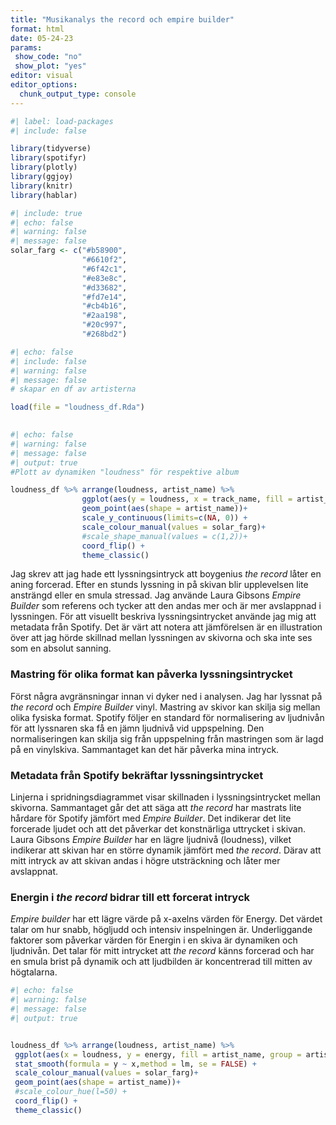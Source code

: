 ```yaml
---
title: "Musikanalys the record och empire builder"
format: html
date: 05-24-23
params:
 show_code: "no"
 show_plot: "yes"
editor: visual
editor_options:
  chunk_output_type: console
---
```


```r
#| label: load-packages
#| include: false

library(tidyverse)
library(spotifyr)
library(plotly)
library(ggjoy)
library(knitr)
library(hablar)


```

```r
#| include: true
#| echo: false
#| warning: false
#| message: false
solar_farg <- c("#b58900", 
                "#6610f2",
                "#6f42c1",
                "#e83e8c",
                "#d33682",
                "#fd7e14",
                "#cb4b16",
                "#2aa198",
                "#20c997",
                "#268bd2")


```

```r
#| echo: false
#| include: false
#| warning: false
#| message: false
# skapar en df av artisterna

load(file = "loudness_df.Rda")
 
```

```r
#| echo: false
#| warning: false
#| message: false
#| output: true
#Plott av dynamiken "loudness" för respektive album

loudness_df %>% arrange(loudness, artist_name) %>% 
                ggplot(aes(y = loudness, x = track_name, fill = artist_name, group = artist_name, colour = artist_name)) +
                geom_point(aes(shape = artist_name))+
                scale_y_continuous(limits=c(NA, 0)) +
                scale_colour_manual(values = solar_farg)+
                #scale_shape_manual(values = c(1,2))+
                coord_flip() +
                theme_classic()

```

Jag skrev att jag hade ett lyssningsintryck att boygenius *the record* låter en aning forcerad. Efter en stunds lyssning in på skivan blir upplevelsen lite ansträngd eller en smula stressad. Jag använde Laura Gibsons *Empire Builder* som referens och tycker att den andas mer och är mer avslappnad i lyssningen. För att visuellt beskriva lyssningsintrycket använde jag mig att metadata från Spotify. Det är värt att notera att jämförelsen är en illustration över att jag hörde skillnad mellan lyssningen av skivorna och ska inte ses som en absolut sanning.

### Mastring för olika format kan påverka lyssningsintrycket

Först några avgränsningar innan vi dyker ned i analysen. Jag har lyssnat på *the record* och *Empire Builder* vinyl. Mastring av skivor kan skilja sig mellan olika fysiska format. Spotify följer en standard för normalisering av ljudnivån för att lyssnaren ska få en jämn ljudnivå vid uppspelning. Den normaliseringen kan skilja sig från uppspelning från mastringen som är lagd på en vinylskiva. Sammantaget kan det här påverka mina intryck.

### Metadata från Spotify bekräftar lyssningsintrycket

Linjerna i spridningsdiagrammet visar skillnaden i lyssningsintrycket mellan skivorna. Sammantaget går det att säga att *the record* har mastrats lite hårdare för Spotify jämfört med *Empire Builder*. Det indikerar det lite forcerade ljudet och att det påverkar det
konstnärliga uttrycket i skivan. Laura Gibsons *Empire Builder* har en lägre ljudnivå (loudness), vilket indikerar att skivan har en större dynamik jämfört med *the record*. Därav att mitt intryck av att skivan andas i högre utsträckning och låter mer avslappnat.

### Energin i *the record* bidrar till ett forcerat intryck

*Empire builder* har ett lägre värde på x-axelns värden för Energy. Det värdet talar om hur snabb, högljudd och intensiv inspelningen är. Underliggande faktorer som påverkar värden för Energin i en skiva är dynamiken och ljudnivån. Det talar för mitt intrycket att *the record* känns forcerad och har en smula brist på dynamik och att ljudbilden är koncentrerad till mitten av högtalarna.

```r
#| echo: false
#| warning: false
#| message: false
#| output: true


loudness_df %>% arrange(loudness, artist_name) %>% 
 ggplot(aes(x = loudness, y = energy, fill = artist_name, group = artist_name, colour = artist_name)) +
 stat_smooth(formula = y ~ x,method = lm, se = FALSE) +
 scale_colour_manual(values = solar_farg)+
 geom_point(aes(shape = artist_name))+
 #scale_colour_hue(l=50) +
 coord_flip() +
 theme_classic() 

```
